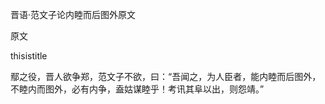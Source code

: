 


晋语·范文子论内睦而后图外原文

原文

thisistitle

鄢之役，晋人欲争郑，范文子不欲，曰：“吾闻之，为人臣者，能内睦而后图外，不睦内而图外，必有内争，盍姑谋睦乎！考讯其阜以出，则怨靖。”

